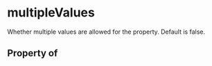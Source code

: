   

# multipleValues

Whether multiple values are allowed for the property.  Default is false.

## Property of



